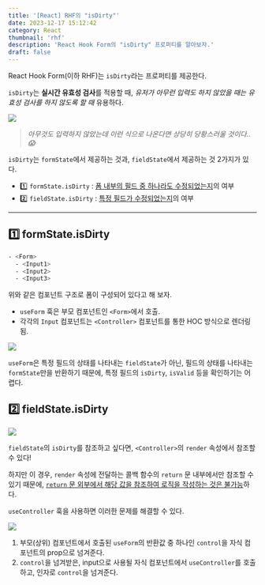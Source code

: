 ```yaml
---
title: '[React] RHF의 "isDirty"'
date: 2023-12-17 15:12:42
category: React
thumbnail: 'rhf'
description: 'React Hook Form의 "isDirty" 프로퍼티를 알아보자.'
draft: false
---
```



React Hook Form(이하 RHF)는 `isDirty`라는 프로퍼티를 제공한다.

`isDirty`는 **실시간 유효성 검사**를 적용할 때, <i>유저가 아무런 입력도 하지 않았을 때는 유효성 검사를 하지 않도록 할 때</i> 유용하다.


![](https://i.imgur.com/EbLfPK8.png)
> <i>아무것도 입력하지 않았는데 이런 식으로 나온다면 상당히 당황스러울 것이다.. 😱</i>


`isDirty`는 `formState`에서 제공하는 것과, `fieldState`에서 제공하는 것 2가지가 있다.


- 1️⃣ `formState.isDirty` : <u>폼 내부의 필드 중 하나라도 수정되었는지</u>의 여부
- 2️⃣ `fieldState.isDirty` : <u>특정 필드가 수정되었는지</u>의 여부

---

## 1️⃣ formState.isDirty

```bash
- <Form>
  - <Input1>
  - <Input2>
  - <Input3>
```

위와 같은 컴포넌트 구조로 폼이 구성되어 있다고 해 보자.


* `useForm` 훅은 부모 컴포넌트인 `<Form>`에서 호출.
* 각각의 `Input` 컴포넌트는 `<Controller>` 컴포넌트를 통한 HOC 방식으로 렌더링됨.


![](https://i.imgur.com/n9cfHHQ.png)

`useForm`은 특정 필드의 상태를 나타내는 `fieldState`가 아닌, 필드의 상태를 나타내는 `formState`만을 반환하기 때문에, 특정 필드의 `isDirty`, `isValid` 등을 확인하기는 어렵다.

## 2️⃣ fieldState.isDirty

![](https://i.imgur.com/A1Lohoj.png)

`fieldState`의 `isDirty`를 참조하고 싶다면, `<Controller>`의 `render` 속성에서 참조할 수 있다!

하지만 이 경우, `render` 속성에 전달하는 콜백 함수의 `return` 문 내부에서만 참조할 수 있기 때문에, <u>`return` 문 외부에서 해당 값을 참조하여 로직을 작성하는 것은 불가능</u>하다.

`useController` 훅을 사용하면 이러한 문제를 해결할 수 있다.


![](https://i.imgur.com/4ennpLK.png)

1. 부모(상위) 컴포넌트에서 호출된 `useForm`의 반환값 중 하나인 `control`을 자식 컴포넌트의 prop으로 넘겨준다.
2. `control`을 넘겨받은, input으로 사용될 자식 컴포넌트에서 `useController`를 호출하고, 인자로 `control`을 넘겨준다.
